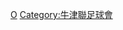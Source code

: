 {{Catnav|頁面分類|...|英國足球|英格蘭足球|效力英格蘭球會的球員}}
{{Commonscat|Players of Oxford United FC}}

[[Category:效力英格蘭球會的球員|O]]
[[Category:牛津聯足球會|Category:牛津聯足球會]]
